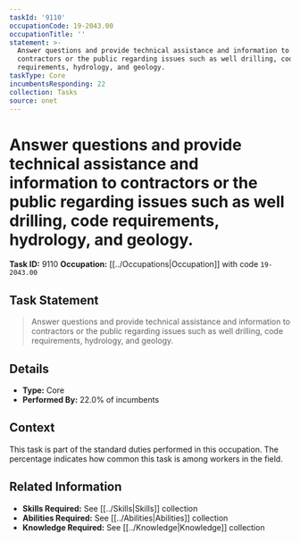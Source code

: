 ```yaml
---
taskId: '9110'
occupationCode: 19-2043.00
occupationTitle: ''
statement: >-
  Answer questions and provide technical assistance and information to
  contractors or the public regarding issues such as well drilling, code
  requirements, hydrology, and geology.
taskType: Core
incumbentsResponding: 22
collection: Tasks
source: onet
---
```

# Answer questions and provide technical assistance and information to contractors or the public regarding issues such as well drilling, code requirements, hydrology, and geology.

**Task ID:** 9110
**Occupation:** [[../Occupations|Occupation]] with code `19-2043.00`

## Task Statement

> Answer questions and provide technical assistance and information to contractors or the public regarding issues such as well drilling, code requirements, hydrology, and geology.

## Details

- **Type:** Core
- **Performed By:** 22.0% of incumbents

## Context

This task is part of the standard duties performed in this occupation. The percentage indicates how common this task is among workers in the field.

## Related Information

- **Skills Required:** See [[../Skills|Skills]] collection
- **Abilities Required:** See [[../Abilities|Abilities]] collection
- **Knowledge Required:** See [[../Knowledge|Knowledge]] collection
